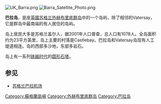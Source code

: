 [[File:UK_Barra.png|right]]
[[File:Barra_Satellite_Photo.png|right]]

'''巴拉岛'''，是座[[英國|英國]][[苏格兰|苏格兰]][[外赫布里底群岛|外赫布里底群岛]]中的一个岛屿，除了相邻的Vatersay，它是群岛中最南端的有人居住的岛屿。

岛上居民大多是苏格兰盖尔人，据2001年人口普查，总人口有1078人。全岛面积约为23平方英里，岛上主要的村落是Castlebay。巴拉岛和Vatersay岛现有人工堤道相连。岛的西部多沙地，东部多岩石。

岛上有一系列[[铁器时代|铁器时代]]的[[圆形石塔|圆形石塔]]。

== 参见 ==
* [[苏格兰巴拉机场|苏格兰巴拉机场]]

{{UK-geo-stub}}

[[Category:蘇格蘭島嶼|Category:蘇格蘭島嶼]]
[[Category:外赫布里底群岛|Category:外赫布里底群岛]]
[[Category:巴拉岛|Category:巴拉岛]]